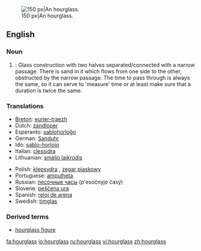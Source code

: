 [[Image:Wooden_hourglass.jpg|thumb|right|150 px|An hourglass.]]
==English==
{{wikipedia}}
===Noun===
{{en-noun|es}}
#{{time}}: Glass construction with two halves separated/connected with a narrow passage. There is sand in it which flows from one side to the other, obstructed by the narrow passage. The time to pass through is always the same, so it can serve to 'measure' time or at least make sure that a duration is twice the same.

===Translations===
{{top}}
*[[Breton]]: [[eurier-traezh]] {{m}}
*Dutch: [[zandloper]] {{m}}
*Esperanto: [[sablohorloĝo]]
*German: [[Sanduhr]] {{f}}
*Ido: [[sablo-horlojo]]
*Italian: [[clessidra]] {{f}}
*Lithuanian: [[smėlio laikrodis]] {{m}}
{{mid}}
*Polish: [[klepsydra]] {{f}}, [[zegar piaskowy]] {{m}}
*Portuguese: [[ampulheta]] {{f}}
*Russian: [[песочные часы]] (p'esóčnyje časý) {{p}}
*Slovene: [[peščena ura]] {{f}}
*Spanish: [[reloj de arena]] {{m}}
*Swedish: [[timglas]]
{{bottom}}

===Derived terms===
*[[hourglass figure]]

[[fa:hourglass]]
[[io:hourglass]]
[[ru:hourglass]]
[[vi:hourglass]]
[[zh:hourglass]]